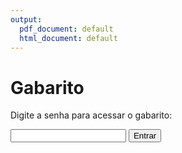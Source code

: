 ```yaml
---
output:
  pdf_document: default
  html_document: default
---
```


# Gabarito {.unnumbered}

<div id="conteudo-secreto" style="display:none;">
---

## Exercício 1{-}

<strong>Objetivo Principal:</strong>

Modelar a operação de um sistema de dois reservatórios hidrelétricos ao longo de 6 períodos (1 ano) para maximizar a receita anual proveniente da venda de eletricidade.

<strong>Elementos-Chave do Modelo:</strong>

<ul>
<li><b>Recursos Hídricos:</b></li>

Dois reservatórios com capacidades distintas:<br>
<ul>
<li>Reservatório 1: 3.500 quilo-acre-pés (capacidade)</li>
<li>Reservatório 2: 5.500 quilo-acre-pés (capacidade)</li>

Estoques iniciais/finais fixos:
<li>Início: R1 = 1.800 / R2 = 2.500 quilo-acre-pés</li>
<li>Final: Mesmos valores devem ser mantidos.</li>
</ul>
<br>
<li><b>Restrições Operacionais:</b></li>

Liberações mínimas por período para fins não energéticos (irrigação, navegação, etc.), fornecidas por tabela.<br>
Entradas de água por período (dados tabelados).<br>
Limite de armazenamento: Água excedente à capacidade é perdida (vertedouro).

<li><b>Geração de Energia:</b></li>

Cada quilo-acre-pé liberado gera energia fixa:<br>
R1: 310 kWh<br>
R2: 420 kWh<br>

<li><b>Mercado de Venda:</b></li>

Classe I: Compra anual com percentuais obrigatórios de entrega por período (10%, 12%, 15%, 32%, 21%, 10%).<br>
Preço: R$ 10,00 / 1.000 kWh.<br>
<strong>Classe II:</strong> Compra período a período (sem restrições).<br>
Preço: R$ 5,00 / 1.000 kWh.
</ul>
<br>
<strong>Variáveis</strong>

X<sub>ij</sub>: perda de água do reservatório i(i=1,2)no período j (j=1,2,…,6)<br>
S<sub>ij</sub>: saída de água do reservatório i (i=1,2)no período j (j=1,2,…,6)<br>
A<sub>ij</sub>: água disponível para produção no reservatório i (i=1,2) no período j (j=1,2,…,6)<br>
V<sub>cj</sub>: energia vendida para cliente classe c (c=1,2)  no período j (j=1,2,…,6)<br>
P<sub>ij</sub>: energia produzida no reservatório i (i=1,2)no período j (1,2,…,6)<br>
T<sub>j</sub>: total de energia produzida no período j (j=1,2,…,6)<br>
CI: total de venda para o cliente de classe I<br>
E<sub>ij</sub>: estoque do reservatório i(i=1,2)no período j (0,1,2,…,6)<br>

<strong>Função Objetivo</strong>

Maximizar o valor obtido pela venda para clientes de classe 1 e 2 em todos os periodos<br>
```{=tex}
\begin{equation}
  Max \quad 10\sum_{j} V_{1j} + 5\sum_{j} V_{2j}
\end{equation}
```
<strong>Restrições</strong>

<ul>
<li><b>Quantidade mínima liberada pelos reservatórios durante os períodos</b></li><br>

```{=tex}
\begin{equation}
A_{1j} ≥ 200 \qquad \forall j \\
A_{21} ≥ 304 \\
A_{22} ≥ 578 \\
A_{23} ≥ 995 \\
A_{24} ≥ 1495 \\
A_{25} ≥ 558 \\
A_{26} ≥ 392 
\end{equation}
```

<li><b>Produção de energia por reservatótio</b></li>
<li><b>Total de energia produzida por período e total vendido por clinete</b></li>
<li><b>Limite do estoque de água dentro de cada um dos reservatórios</b></li>
<li><b>Contagem do total de venda para cliente de classe I</b></li>
<li><b>Saída total de água</b></li>
<li><b>Contagem de estoque (balanço hídrico)</b></li>
<br>

<details>
<summary>Resultados Obtidos pelo <em>gusek</em></summary>
<br>
obj = 42071,45<br>
<br>
V<sub>11</sub> = 409,50<br>
V<sub>12</sub> = 491,40<br>
V<sub>13</sub> = 614,25<br>
V<sub>14</sub> = 1310,4<br>
V<sub>15</sub> = 859,95<br>
V<sub>16</sub> = 409,50<br>
V<sub>21</sub> = 224,29<br>
V<sub>22</sub> = 0<br>
V<sub>23</sub> = 0<br>
V<sub>24</sub> = 0<br>
V<sub>25</sub> = 0<br>
V<sub>26</sub> = 0<br>
P<sub>11</sub> = 243770<br>
P<sub>12</sub> = 62000<br>
P<sub>13</sub> = 97230<br>
P<sub>14</sub> = 507470<br>
P<sub>15</sub> = 62000<br>
P<sub>16</sub> = 62000<br>
P<sub>21</sub> = 390020<br>
P<sub>22</sub> = 429400<br>
P<sub>23</sub> = 517020<br>
P<sub>24</sub> = 802930<br>
P<sub>25</sub> = 797950<br>
P<sub>26</sub> = 347500<br>
</details>
</ul>
---

## Exercício 2{-}

<strong>Objetivo Principal:</strong>

Produzir 1 milhão de toneladas de coque metalúrgico com o menor custo possível


<strong>Desafios</strong>

Os principais desafios são:<br>
<ul>
<li>Diferença na qualidade e rendimento dos carvões;</li>
<li>Capacidade limitada das plantas;</li>
<li>Restrições contratuais e operacionais (ex: algumas plantas não aceuitam certos carvões);</li>
<li>Necessidade de balancear a produção de subprodutos e i uso de gás.</li>
</ul>

<strong>Variáveis</strong>

<ul>
<li>Quantidade de carvão de cada fonte em cada planta (Ex: E1, R1, S1, L1, etc.);</li>
<li>Gases comprados e vendidos (GAF, GCC, GCV, GCU);</li>
<li>Quantidade de coque e resíduo gerado (RDC).</li>
</ul>

<strong>Função Objetivo</strong>

Minimizar os custos totais com compra de carvão, gás e maximizar receitas com venda de resíduos e gás excedente.<br>
```{=tex}
\begin{equation}
  min Z = 80,39 * (E1 + E2 + E3) + 80,90 * (R1 + R2) + 83,93 * R3 + 80,14 * (S1 + S2 + S3) + 68,70 * (L1 + L2 + L3) + 8 * GAF + 11 * GCC - 98 * RDC - 11 * GCV 
\end{equation}
```
<strong>Restrições</strong>

<ul>
<li><b>Capacidade das plantas</b></li><br>

```{=tex}
\begin{equation}
E1 + R1 + S1 + L1 <= 900000;\\
E2 + R2 + S2 + L2 <= 700000;\\
E3 + R3 + S3 + L3 <= 300000;
\end{equation}
```

<li><b>Restrição de uso de carvão por planta</b></li>

```{=tex}
\begin{equation}
S1 + S2 + E3 + L3 = 0;\\
0.7 * L1 - 0.3 * E1 - 0.3 * R1 - 0.3 * S1 <= 0;\\
0.65 * L2 - 0.35 * E2 - 0.35 * R2 - 0.35 * S2 <= 0;\\
0.6 * S3 - 0.4 * E3 - 0.4 * R3 - 0.4 * L3 <= 0;
\end{equation}
```

<strong>Restrições de Produção</strong>

<li><b>Geração e uso do gás</b></li>

```{=tex}
\begin{equation}
GCP - GCU - GCV = 0;\\
1.08 * (E1 + E2 + E3) + 1.10 * (R1 + R2 + R3) + 1.25 * (S1 + S2 + S3) + 1.45 * (L1 + L2 + L3) - GCP = 0;
\end{equation}
```

<li><b>Produção mínima de coque metalúrgico</b></li>

```{=tex}
\begin{equation}
0.792 * E1 + 0.728 * R1 + 0.666 * S1 + 0.612 * L1 + 0.8096 * E2 + 0.736 * R2 + 0.6808 * S2 + 0.6408 * L2 + 0.8184 * E3 + 0.744 * R3 + 0.6882 * S3 + 0.648 * L3 >= 1000000;
\end{equation}
```

<li><b>Proporção de resíduos</b></li>

```{=tex}
\begin{equation}
0.088 * E1 + 0.072 * R1 + 0.074 * S1 + 0.108 * L1 + 0.0704 * E2 + 0.064 * R2 + 0.0592 * S2 + 0.0792 * L2 + 0.0616 * E3 + 0.056 * R3 + 0.0518 * S3 + 0.072 * L3 - RDC = 0;
\end{equation}
```

<strong>Equilíbrio de subprodutos</strong>

<li><b>Gás necessário para processamento do carvão</b></li>

```{=tex}
\begin{equation}
0.611 * (E1 + E2 + E3 + R1 + R2 + R3 + S1 + S2 + S3 + L1 + L2 + L3) - GCU - GCC - 0.927 * GAF = 0;
\end{equation}
```
<br>
</ul>
<details>
<summary>Resultados Obtidos pelo <em>gusek</em></summary>
<br>
E1 = 630000\\
R1 = 0\\
S1 = 0\\
L1 = 270000\\
E2 = 290825 \\
R2 = 0\\
E1 = 630000\\
R1 = 0\\
S1 = 0\\
L1 = 270000\\
E2 = 290825 \\
R2 = 0\\
GAF = 888107\\ 
GCC = 0 \\
GCP = 1613060 GCU = 0 \\
GCV = 1613060 RDC = 117477\\

Plantas utilizadas: 1 e 2 (planta 3 não foi usada)

Fontes utilizadas: EUA e Lorena

Gás produzido foi todo vendido (estratégia mais lucrativa)

Resíduo total gerado: 117.477 toneladas.

A otimização ignorou Ruhr e Saar, pois não eram vantajosos.

Planta 3 não foi usada por ser menos eficiente ou mais cara.

Estratégia favoreceu a venda do gás ao invés do uso interno, maximizando lucros.

Custo do GAF/Kth = 8/0,927 = $8,63

Preço de venda GC/Kth = $11

Lucro: $2,37
</details>
---

</div>

<div id="senha-div">
  <p>Digite a senha para acessar o gabarito:</p>
  <input type="password" id="senha-input" />
  <button onclick="verificarSenha()">Entrar</button>
  <br>
  <p id="mensagem"></p>
</div>

<script src="senhas.js"></script>